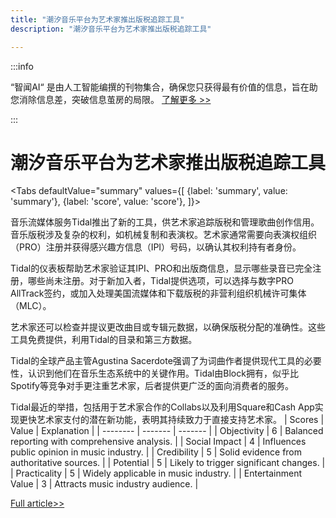 ```yaml
---
title: "潮汐音乐平台为艺术家推出版税追踪工具"
description: "潮汐音乐平台为艺术家推出版税追踪工具"

---
```



:::info

“智闻AI“ 是由人工智能编撰的刊物集合，确保您只获得最有价值的信息，旨在助您消除信息差，突破信息茧房的局限。  [了解更多 >>](/)

:::

# 潮汐音乐平台为艺术家推出版税追踪工具


<Tabs
	defaultValue="summary"
	values={[
	{label: 'summary', value: 'summary'},
	{label: 'score', value: 'score'},
]}>
<TabItem value="summary">


音乐流媒体服务Tidal推出了新的工具，供艺术家追踪版税和管理歌曲创作信用。音乐版税涉及复杂的权利，如机械复制和表演权。艺术家通常需要向表演权组织（PRO）注册并获得感兴趣方信息（IPI）号码，以确认其权利持有者身份。

Tidal的仪表板帮助艺术家验证其IPI、PRO和出版商信息，显示哪些录音已完全注册，哪些尚未注册。对于新加入者，Tidal提供选项，可以选择与数字PRO AllTrack签约，或加入处理美国流媒体和下载版税的非营利组织机械许可集体（MLC）。

艺术家还可以检查并提议更改曲目或专辑元数据，以确保版税分配的准确性。这些工具免费提供，利用Tidal的目录和第三方数据。

Tidal的全球产品主管Agustina Sacerdote强调了为词曲作者提供现代工具的必要性，认识到他们在音乐生态系统中的关键作用。Tidal由Block拥有，似乎比Spotify等竞争对手更注重艺术家，后者提供更广泛的面向消费者的服务。

Tidal最近的举措，包括用于艺术家合作的Collabs以及利用Square和Cash App实现更快艺术家支付的潜在新功能，表明其持续致力于直接支持艺术家。
</TabItem>
<TabItem value="score">
	| Scores     | Value   | Explanation |
	| -------- | ------- | ------- |
	| Objectivity  | 6    | Balanced reporting with comprehensive analysis.    |
	| Social Impact | 4     | Influences public opinion in music industry.    |
	| Credibility    | 5    | Solid evidence from authoritative sources.    |
	| Potential    | 5    | Likely to trigger significant changes.    |
	| Practicality    | 5    | Widely applicable in music industry.    |
	| Entertainment Value    | 3    | Attracts music industry audience.    |
</TabItem>
</Tabs>

[Full article>>](https://techcrunch.com/2024/08/26/tidal-launches-royalty-tracking-features-for-songwriters-as-it-aims-to-be-more-than-a-streaming-platform/)
